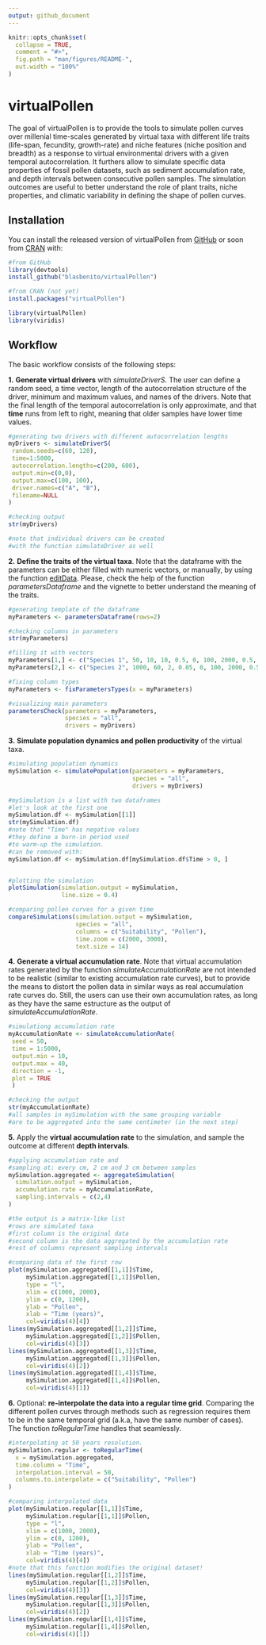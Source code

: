 ```yaml
---
output: github_document
---
```


<!-- README.md is generated from README.Rmd. Please edit that file -->

```r
knitr::opts_chunk$set(
  collapse = TRUE,
  comment = "#>",
  fig.path = "man/figures/README-",
  out.width = "100%"
)
```

# virtualPollen

The goal of virtualPollen is to provide the tools to simulate pollen curves over millenial time-scales generated by virtual taxa with different life traits (life-span, fecundity, growth-rate) and niche features (niche position and breadth) as a response to virtual environmental drivers with a given temporal autocorrelation. It furthers allow to simulate specific data properties of fossil pollen datasets, such as sediment accumulation rate, and depth intervals between consecutive pollen samples. The simulation outcomes are useful to better understand the role of plant traits, niche properties, and climatic variability in defining the shape of pollen curves.

## Installation

You can install the released version of virtualPollen from [GitHub](https://github.com/BlasBenito/virtualPollen) or soon from [CRAN](https://CRAN.R-project.org) with:


```r
#from GitHub
library(devtools)
install_github("blasbenito/virtualPollen")

#from CRAN (not yet)
install.packages("virtualPollen")
```

```r
library(virtualPollen)
library(viridis)
```


## Workflow

The basic workflow consists of the following steps:

**1.** **Generate virtual drivers** with *simulateDriverS*. The user can define a random seed, a time vector, length of the autocorrelation structure of the driver, minimum and maximum values, and names of the drivers. Note that the final length of the temporal autocorrelation is only approximate, and that **time** runs from left to right, meaning that older samples have lower time values.

```r
#generating two drivers with different autocorrelation lengths
myDrivers <- simulateDriverS(
 random.seeds=c(60, 120),
 time=1:5000,
 autocorrelation.lengths=c(200, 600),
 output.min=c(0,0),
 output.max=c(100, 100),
 driver.names=c("A", "B"),
 filename=NULL
)

#checking output
str(myDrivers)

#note that individual drivers can be created
#with the function simulateDriver as well
```

**2.** **Define the traits of the virtual taxa**. Note that the dataframe with the parameters can be either filled with numeric vectors, or manually, by using the function [editData](https://CRAN.R-project.org/package=editData). Please, check the help of the function *parametersDataframe* and the vignette to better understand the meaning of the traits.

```r
#generating template of the dataframe
myParameters <- parametersDataframe(rows=2)

#checking columns in parameters
str(myParameters)

#filling it with vectors
myParameters[1,] <- c("Species 1", 50, 10, 10, 0.5, 0, 100, 2000, 0.5, 0.5, 75, 10, 75, 15, 200, 600)
myParameters[2,] <- c("Species 2", 1000, 60, 2, 0.05, 0, 100, 2000, 0.5, 0.5, 50, 10, 50, 15, 200, 600)

#fixing column types
myParameters <- fixParametersTypes(x = myParameters)

#visualizing main parameters
parametersCheck(parameters = myParameters, 
                species = "all",
                drivers = myDrivers)

```

**3.** **Simulate population dynamics and pollen productivity** of the virtual taxa.

```r
#simulating population dynamics
mySimulation <- simulatePopulation(parameters = myParameters,
                                   species = "all",
                                   drivers = myDrivers)

#mySimulation is a list with two dataframes
#let's look at the first one
mySimulation.df <- mySimulation[[1]]
str(mySimulation.df)
#note that "Time" has negative values
#they define a burn-in period used
#to warm-up the simulation.
#can be removed with:
mySimulation.df <- mySimulation.df[mySimulation.df$Time > 0, ]


#plotting the simulation
plotSimulation(simulation.output = mySimulation,
               line.size = 0.4)

```

```r
#comparing pollen curves for a given time
compareSimulations(simulation.output = mySimulation,
                   species = "all",
                   columns = c("Suitability", "Pollen"),
                   time.zoom = c(2000, 3000),
                   text.size = 14)
```

**4.** **Generate a virtual accumulation rate**. Note that virtual accumulation rates generated by the function *simulateAccumulationRate* are not intended to be realistic (similar to existing accumulation rate curves), but to provide the means to distort the pollen data in similar ways as real accumulation rate curves do. Still, the users can use their own accumulation rates, as long as they have the same estructure as the output of *simulateAccumulationRate*.

```r

#simulationg accumulation rate
myAccumulationRate <- simulateAccumulationRate(
 seed = 50,
 time = 1:5000,
 output.min = 10,
 output.max = 40,
 direction = -1,
 plot = TRUE
 )

#checking the output
str(myAccumulationRate)
#all samples in mySimulation with the same grouping variable
#are to be aggregated into the same centimeter (in the next step)
```

**5.** Apply the **virtual accumulation rate** to the simulation, and sample the outcome at different **depth intervals**. 

```r
#applying accumulation rate and
#sampling at: every cm, 2 cm and 3 cm between samples
mySimulation.aggregated <- aggregateSimulation(
  simulation.output = mySimulation,
  accumulation.rate = myAccumulationRate,
  sampling.intervals = c(2,4)
)

#the output is a matrix-like list
#rows are simulated taxa
#first column is the original data
#second column is the data aggregated by the accumulation rate
#rest of columns represent sampling intervals

#comparing data of the first row
plot(mySimulation.aggregated[[1,1]]$Time, 
     mySimulation.aggregated[[1,1]]$Pollen,
     type = "l", 
     xlim = c(1000, 2000),
     ylim = c(0, 1200),
     ylab = "Pollen",
     xlab = "Time (years)",
     col=viridis(4)[4])
lines(mySimulation.aggregated[[1,2]]$Time, 
     mySimulation.aggregated[[1,2]]$Pollen,
     col=viridis(4)[3])
lines(mySimulation.aggregated[[1,3]]$Time, 
     mySimulation.aggregated[[1,3]]$Pollen,
     col=viridis(4)[2])
lines(mySimulation.aggregated[[1,4]]$Time, 
     mySimulation.aggregated[[1,4]]$Pollen,
     col=viridis(4)[1])
```

**6.** Optional: **re-interpolate the data into a regular time grid**. Comparing the different pollen curves through methods such as regression requires them to be in the same temporal grid (a.k.a, have the same number of cases). The function *toRegularTime* handles that seamlessly.

```r
#interpolating at 50 years resolution.
mySimulation.regular <- toRegularTime(
  x = mySimulation.aggregated,
  time.column = "Time",
  interpolation.interval = 50,
  columns.to.interpolate = c("Suitability", "Pollen")
)

#comparing interpolated data
plot(mySimulation.regular[[1,1]]$Time, 
     mySimulation.regular[[1,1]]$Pollen,
     type = "l", 
     xlim = c(1000, 2000),
     ylim = c(0, 1200),
     ylab = "Pollen",
     xlab = "Time (years)",
     col=viridis(4)[4])
#note that this function modifies the original dataset!
lines(mySimulation.regular[[1,2]]$Time, 
     mySimulation.regular[[1,2]]$Pollen,
     col=viridis(4)[3])
lines(mySimulation.regular[[1,3]]$Time, 
     mySimulation.regular[[1,3]]$Pollen,
     col=viridis(4)[2])
lines(mySimulation.regular[[1,4]]$Time, 
     mySimulation.regular[[1,4]]$Pollen,
     col=viridis(4)[1])
```

